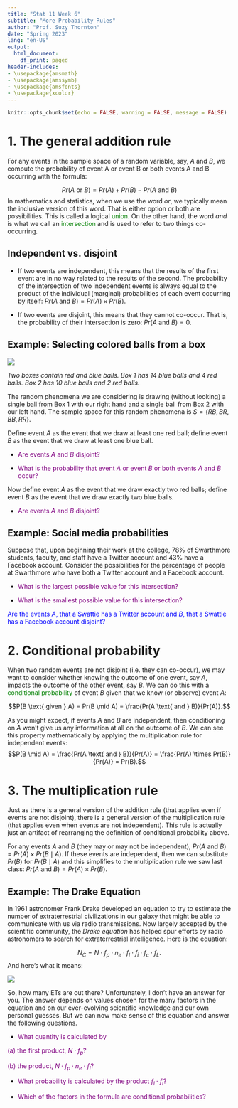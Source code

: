 ```yaml
---
title: "Stat 11 Week 6"
subtitle: "More Probability Rules" 
author: "Prof. Suzy Thornton"
date: "Spring 2023"
lang: "en-US"
output:
  html_document:
    df_print: paged
header-includes:
- \usepackage{amsmath}
- \usepackage{amssymb}
- \usepackage{amsfonts}
- \usepackage{xcolor}
---
```


  
```r
knitr::opts_chunk$set(echo = FALSE, warning = FALSE, message = FALSE)
```

  
  
# 1. The general addition rule 
  
For any events in the sample space of a random variable, say, $A$ and $B$, we compute the probability of event A or event B or both events A and B occurring with the  formula:

$$Pr(A \text{ or } B) = Pr(A) + Pr(B) - Pr(A \text{ and } B)$$
In mathematics and statistics, when we use the word *or*, we typically mean the inclusive version of this word. That is either option or both are possibilities. This is called a logical <span style="color:green">union</span>. On the other hand, the word *and* is what we call an <span style="color:green">intersection</span> and is used to refer to two things co-occurring. 


## Independent vs. disjoint 

* If two events are independent, this means that the results of the first event are in no way related to the results of the second. The probability of the intersection of two independent events is always equal to the product of the individual (marginal) probabilities of each event occurring by itself: $Pr(A \text{ and }B) = Pr(A)\times Pr(B)$.

* If two events are disjoint, this means that they cannot co-occur. That is, the probability of their intersection is zero: $Pr( A \text{ and } B) = 0$.


## Example: Selecting colored balls from a box 

![](./images/wk6-boxes.png)

*Two boxes contain red and blue balls. Box 1 has 14 blue balls and 4 red balls. Box 2 has 10 blue balls and 2 red balls.*

The random phenomena we are considering is drawing (without looking) a single ball from Box 1 with our right hand and a single ball from Box 2 with our left hand. The sample space for this random phenomena is $S = \{RB, BR, BB, RR\}$.

Define event $A$ as the event that we draw at least one red ball; define event $B$ as the event that we draw at least one blue ball.

* <span style="color:purple">Are events $A$ and $B$ disjoint?</span> 

* <span style="color:purple">What is the probability that event $A$ or event $B$ or both events $A$ and $B$ occur?</span>

Now define event $A$ as the event that we draw exactly two red balls; define event $B$ as the event that we draw exactly two blue balls. 

* <span style="color:purple">Are events $A$ and $B$ disjoint?</span>

## Example: Social media probabilities 

Suppose that, upon beginning their work at the college, $78\%$ of Swarthmore students, faculty, and staff have a Twitter account and $43\%$ have a Facebook account. Consider the possibilities for the percentage of people at Swarthmore who have both a Twitter account and a Facebook account.

* <span style="color:purple">What is the largest possible value for this intersection?</span> 

* <span style="color:purple">What is the smallest possible value for this intersection?</span> 

<span style="color:blue">Are the events $A$, that a Swattie has a Twitter account and $B$, that a Swattie has a Facebook account disjoint?</span> 
  
# 2. Conditional probability 

When two random events are not disjoint (i.e. they can co-occur), we may want to consider whether knowing the outcome of one event, say $A$, impacts the outcome of the other event, say $B$. We can do this with a <span style="color:green">conditional probability</span> of event $B$ given that we know (or observe) event $A$:  

$$P(B \text{ given } A) = Pr(B \mid A) = \frac{Pr(A \text{ and } B)}{Pr(A)}.$$

As you might expect, if events $A$ and $B$ are independent, then conditioning on $A$ won't give us any information at all on the outcome of $B$. We can see this property mathematically by applying the multiplication rule for independent events:
$$P(B \mid A) = \frac{Pr(A \text{ and } B)}{Pr(A)} = \frac{Pr(A) \times Pr(B)}{Pr(A)} = Pr(B).$$ 

  
  
# 3. The multiplication rule 

Just as there is a general version of the addition rule (that applies even if events are not disjoint), there is a general version of the multiplication rule (that applies even when events are not independent). This rule is actually just an artifact of rearranging the definition of conditional probability above. 

For any events $A$ and $B$ (they may or may not be independent), $Pr(A \text{ and }B) = Pr(A) \times Pr(B \mid A)$. If these events are independent, then we can substitute $Pr(B)$ for $Pr(B \mid A)$ and this simplifies to the multiplication rule we saw last class: $Pr(A \text{ and }B) = Pr(A) \times Pr(B)$. 



## Example: The Drake Equation 

In 1961 astronomer Frank Drake developed an equation to try to estimate the number of extraterrestrial civilizations in our galaxy that might be able to communicate with us via radio transmissions. Now largely accepted by the scientific community, the *Drake equation* has helped spur efforts by radio astronomers to search for extraterrestrial intelligence. Here is the equation:

$$N_{C} = N \cdot f_p \cdot n_e\cdot f_l \cdot f_i \cdot f_{c} \cdot f_{L}.$$
And here’s what it means:

![](./images/wk6-drake-eqn.png)


So, how many ETs are out there? Unfortunately, I don't have an answer for you. The answer depends on values chosen for the many factors in the equation and on our ever-evolving scientific knowledge and our own personal guesses. But we can now make sense of this equation and answer the following questions.

* <span style="color:purple">What quantity is calculated by</span> 

<span style="color:purple">(a) the first product, $N \cdot f_p$?</span> 

<span style="color:purple">(b) the product, $N \cdot f_p \cdot n_e \cdot f_l$?</span> 

* <span style="color:purple">What probability is calculated by the product $f_l \cdot f_i$?</span>  

* <span style="color:purple">Which of the factors in the formula are conditional probabilities?</span> 

